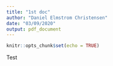 ```yaml
---
title: "1st doc"
author: "Daniel Elmstrom Christensen"
date: "03/09/2020"
output: pdf_document
---
```


```r
knitr::opts_chunk$set(echo = TRUE)
```

Test

